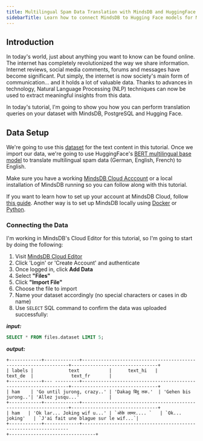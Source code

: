 ```yaml
---
title: Multilingual Spam Data Translation with MindsDB and HuggingFace
sidebarTitle: Learn how to connect MindsDB to Hugging Face models for Multilingual Spam Data Text Translation
---
```


## Introduction

In today's world, just about anything you want to know can be found online. The internet has completely revolutionized the way we share information. Internet reviews, social media comments, forums and messages have become significant. Put simply, the internet is now society's main form of communication... and it holds a lot of valuable data. Thanks to advances in technology, Natural Language Processing (NLP) techniques can now be used to extract meaningful insights from this data. 

In today's tutorial, I'm going to show you how you can perform translation queries on your dataset with MindsDB, PostgreSQL and Hugging Face.

## Data Setup

We're going to use this [dataset](https://www.kaggle.com/datasets/rajnathpatel/multilingual-spam-data?resource=download) for the text content in this tutorial. 
Once we import our data, we're going to use HuggingFace's [BERT multilingual base model](https://huggingface.co/bert-base-multilingual-cased) to translate multilingual spam data (German, English, French) to English.

Make sure you have a working [MindsDB Cloud Acccount](https://cloud.mindsdb.com/) or a local installation of MindsDB running so you can follow along with this tutorial. 

If you want to learn how to set up your account at MindsDB Cloud, follow
[this guide](/setup/cloud/). Another way is to set up
MindsDB locally using
[Docker](/setup/self-hosted/docker/) or
[Python](/setup/self-hosted/pip/source/).


### Connecting the Data

I'm working in MindsDB's Cloud Editor for this tutorial, so I'm going to start by doing the following:

1. Visit [MindsDB Cloud Editor]()
2. Click 'Login' or 'Create Account' and authenticate
3. Once logged in, click **Add Data**
4. Select **"Files"**
5. Click **"Import File"**
6. Choose the file to import
7. Name your dataset accordingly (no special characters or cases in db name)
8. Use `SELECT` SQL command to confirm the data was uploaded successfully:

***input:***

```sql
SELECT * FROM files.dataset LIMIT 5;
```

***output:***

```
+------------+-------------+-----------------------------------------------------------------+--------------------------------+
| labels |             text           |      text_hi   |             text_de  |              text_fr       |
+------------+--- ---------+-----------------------------------------------------------------+--------------------------------+
| ham    | 'Go until jurong, crazy..' | 'Dakag बिंदु तक.'  | 'Gehen bis jurong..'| 'Allez jusqu...'           |
+------------+-------------+-----------------------------------------------------------------+--------------------------------+
| ham   | 'Ok lar... Joking wif u...' | `ओके लामर.... `   | `Ok... joking'   | `J'ai fait une blague sur le wif...`|
+------------+-------------+-----------------------------------------------------------------
+--------------------------------+
```

